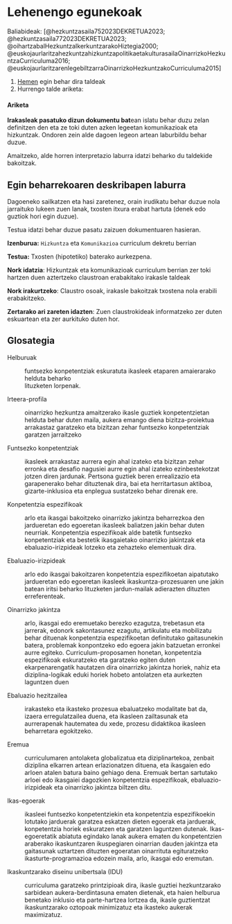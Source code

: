 # Lehenengo egunekoak {.unnumbered}

Baliabideak: [@hezkuntzasaila752023DEKRETUA2023; @hezkuntzasaila772023DEKRETUA2023; @oihartzabalHezkuntzaIkerkuntzarakoHiztegia2000; @euskojaurlaritzahezkuntzahizkuntzapolitikaetakulturasailaOinarrizkoHezkuntzaCurriculuma2016; @euskojaurlaritzarenlegebiltzarraOinarrizkoHezkuntzakoCurriculuma2015]

1.  [Hemen](https://mypads2.framapad.org/mypads/?/mypads/group/2023-hdib-zh34uu9iv/pad/view/00-taldeak-sortu-by34yu9km "eskatu pasahitza irakasleari") egin behar dira taldeak
2.  Hurrengo talde ariketa:

::: callout-warning
#### Ariketa

**Irakasleak pasatuko dizun dokumentu bat**ean islatu behar duzu zelan definitzen den eta ze toki duten azken legeetan komunikazioak eta hizkuntzak. Ondoren zein alde dagoen legeon artean laburbildu behar duzue.

Amaitzeko, alde horren interpretazio laburra idatzi beharko du taldekide bakoitzak.
:::

::: callout-note
## Egin beharrekoaren deskribapen laburra

Dagoeneko sailkatzen eta hasi zaretenez, orain irudikatu behar duzue nola jarraituko lukeen zuen lanak, txosten itxura erabat hartuta (denek edo guztiok hori egin duzue).

Testua idatzi behar duzue pasatu zaizuen dokumentuaren hasieran.

**Izenburua:** `Hizkuntza` eta `Komunikazioa` curriculum dekretu berrian

**Testua:** Txosten (hipotetiko) baterako aurkezpena.

**Nork idatzia**: Hizkuntzak eta komunikazioak curriculum berrian zer toki hartzen duen aztertzeko claustroan erabakitako irakasle taldeak

**Nork irakurtzeko**: Claustro osoak, irakasle bakoitzak txostena nola erabili erabakitzeko.

**Zertarako ari zareten idazten**: Zuen claustrokideak informatzeko zer duten eskuartean eta zer aurkituko duten hor.
:::

## Glosategia

Helburuak

:   funtsezko konpetentziak eskuratuta ikasleek etaparen amaierarako helduta beharko\
    lituzketen lorpenak.

Irteera-profila

:   oinarrizko hezkuntza amaitzerako ikasle guztiek konpetentzietan helduta behar duten maila, aukera emango diena bizitza-proiektua arrakastaz garatzeko eta bizitzan zehar funtsezko konpetentziak garatzen jarraitzeko

Funtsezko konpetentziak

:   ikasleek arrakastaz aurrera egin ahal izateko eta bizitzan zehar erronka eta desafio nagusiei aurre egin ahal izateko ezinbestekotzat jotzen diren jardunak. Pertsona guztiek beren errealizazio eta garapenerako behar dituztenak dira, bai eta herritartasun aktiboa, gizarte-inklusioa eta enplegua sustatzeko behar direnak ere.

Konpetentzia espezifikoak

:   arlo eta ikasgai bakoitzeko oinarrizko jakintza beharrezkoa den jardueretan edo egoeretan ikasleek baliatzen jakin behar duten neurriak. Konpetentzia espezifikoak alde batetik funtsezko konpetentziak eta bestetik ikasgaietako oinarrizko jakintzak eta ebaluazio-irizpideak lotzeko eta zehazteko elementuak dira.

Ebaluazio-irizpideak

:   arlo edo ikasgai bakoitzaren konpetentzia espezifikoetan aipatutako jardueretan edo egoeretan ikasleek ikaskuntza-prozesuaren une jakin batean iritsi beharko lituzketen jardun-mailak adierazten dituzten erreferenteak.

Oinarrizko jakintza

:   arlo, ikasgai edo eremuetako berezko ezagutza, trebetasun eta jarrerak, edonork sakontasunez ezagutu, artikulatu eta mobilizatu behar dituenak konpetentzia espezifikoetan definitutako gaitasunekin batera, problemak konpontzeko edo egoera jakin batzuetan erronkei aurre egiteko. Curriculum-proposamen honetan, konpetentzia espezifikoak eskuratzeko eta garatzeko egiten duten ekarpenarengatik hautatzen dira oinarrizko jakintza horiek, nahiz eta diziplina-logikak eduki horiek hobeto antolatzen eta aurkezten laguntzen duen

Ebaluazio hezitzailea

:   irakasteko eta ikasteko prozesua ebaluatzeko modalitate bat da, izaera erregulatzailea duena, eta ikasleen zailtasunak eta aurrerapenak hautematea du xede, prozesu didaktikoa ikasleen beharretara egokitzeko.

Eremua

:   curriculumaren antolaketa globalizatua eta diziplinartekoa, zenbait diziplina elkarren artean erlazionatzen dituena, eta ikasgaien edo arloen atalen batura baino gehiago dena. Eremuak bertan sartutako arloei edo ikasgaiei dagozkien konpetentzia espezifikoak, ebaluazio-irizpideak eta oinarrizko jakintza biltzen ditu.

Ikas-egoerak

:   ikasleei funtsezko konpetentziekin eta konpetentzia espezifikoekin lotutako jarduerak garatzea eskatzen dieten egoerak eta jarduerak, konpetentzia horiek eskuratzen eta garatzen laguntzen dutenak. Ikas-egoeretatik abiatuta egindako lanak aukera ematen du konpetentzien araberako ikaskuntzaren ikuspegiaren oinarrian dauden jakintza eta gaitasunak uztartzen dituzten egoeratan oinarrituta egituratzeko ikasturte-programazioa edozein maila, arlo, ikasgai edo eremutan.

Ikaskuntzarako diseinu unibertsala (IDU)

:   curriculuma garatzeko printzipioak dira, ikasle guztiei hezkuntzarako sarbidean aukera-berdintasuna ematen dietenak, eta haien helburua benetako inklusio eta parte-hartzea lortzea da, ikasle guztientzat ikaskuntzarako oztopoak minimizatuz eta ikasteko aukerak maximizatuz.
